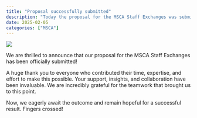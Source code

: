 ```yaml
---
title: "Proposal successfully submitted"
description: "Today the proposal for the MSCA Staff Exchanges was submitted"
date: 2025-02-05
categories: ["MSCA"]
---
```


![](../../data/Logos/HE.png)   

We are thrilled to announce that our proposal for the MSCA Staff Exchanges has been officially submitted!  

A huge thank you to everyone who contributed their time, expertise, and effort to make this possible. Your support, insights, and collaboration have been invaluable. We are incredibly grateful for the teamwork that brought us to this point.  

Now, we eagerly await the outcome and remain hopeful for a successful result. Fingers crossed!



